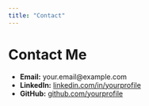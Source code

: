 ```yaml
---
title: "Contact"
---
```


# Contact Me

- **Email:** your.email@example.com  
- **LinkedIn:** [linkedin.com/in/yourprofile](https://linkedin.com/in/yourprofile)  
- **GitHub:** [github.com/yourprofile](https://github.com/yourprofile)
